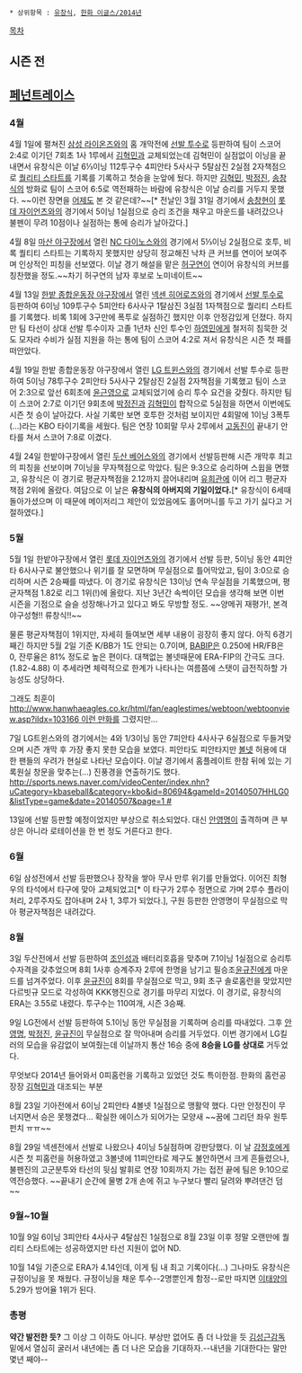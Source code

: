  * 상위항목 : [[유창식]], [[한화 이글스/2014년]]

[[목차]]
== 시즌 전 ==

== [[페넌트레이스]] ==
=== 4월 ===
4월 1일에 펼쳐진 [[삼성 라이온즈]]와의 홈 개막전에 [[선발 투수]]로 등판하여 팀이 스코어 2:4로 이기던 7회초 1사 1루에서 [[김혁민]]과 교체되었는데 김혁민이 실점없이 이닝을 끝내면서 유창식은 이날 6⅓이닝 112투구수 4피안타 5사사구 5탈삼진 2실점 2자책점으로 [[퀄리티 스타트]]를 기록를 기록하고 첫승을 눈앞에 뒀다. 하지만 [[김혁민]], [[박정진]], [[송창식(야구선수)|송창식]]의 방화로 팀이 스코어 6:5로 역전패하는 바람에 유창식은 이날 승리를 거두지 못했다. ~~이런 장면을 [[송창현|어제도]] 본 것 같은데?~~[* 전날인 3월 31일 경기에서 [[송창현]]이 [[롯데 자이언츠]]와의 경기에서 5이닝 1실점으로 승리 조건을 채우고 마운드를 내려갔으나 불펜이 무려 10점이나 실점하는 통에 승리가 날아갔다.]

4월 8일 [[마산 야구장]]에서 열린 [[NC 다이노스]]와의 경기에서 5⅓이닝 2실점으로 호투, 비록 퀄티티 스타트는 기록하지 못했지만 상당히 정교해진 낙차 큰 커브를 연이어 보여주며 인상적인 피칭을 선보였다. 이날 경기 해설을 맡은 [[허구연]]이 연이어 유창식의 커브를 칭찬했을 정도.~~차기 허구연의 남자 후보로 노미네이트~~

4월 13일 [[한밭 종합운동장 야구장]]에서 열린 [[넥센 히어로즈]]와의 경기에서 [[선발 투수]]로 등판하여 6이닝 109투구수 5피안타 6사사구 1탈삼진 3실점 1자책점으로 퀄리티 스타트를 기록했다. 비록 1회에 3구만에 폭투로 실점하긴 했지만 이후 안정감있게 던졌다. 하지만 팀 타선이 상대 선발 투수이자 고졸 1년차 신인 투수인 [[하영민]]에게 철저히 침묵한 것도 모자라 수비가 실점 지원을 하는 통에 팀이 스코어 4:2로 져서 유창식은 시즌 첫 패를 떠안았다.

4월 19일 한밭 종합운동장 야구장에서 열린 [[LG 트윈스]]와의 경기에서 선발 투수로 등판하여 5이닝 78투구수 2피안타 5사사구 2탈삼진 2실점 2자책점을 기록했고 팀이 스코어 2:3으로 앞선 6회초에 [[윤근영]]으로 교체되었기에 승리 투수 요건을 갖췄다. 하지만 팀이 스코어 2:7로 이기던 9회초에 [[박정진]]과 [[김혁민]]이 합작으로 5실점을 하면서 이번에도 시즌 첫 승이 날아갔다. 사실 기록만 보면 호투한 것처럼 보이지만 4회말에 1이닝 3폭투(...)라는 KBO 타이기록을 세웠다. 팀은 연장 10회말 무사 2루에서 [[고동진]]이 끝내기 안타를 쳐서 스코어 7:8로 이겼다.

4월 24일 한밭야구장에서 열린 [[두산 베어스]]와의 경기에서 선발등판해 시즌 개막후 최고의 피칭을 선보이며 7이닝을 무자책점으로 막았다. 팀은 9:3으로 승리하며 스윕을 면했고, 유창식은 이 경기로 평균자책점을 2.12까지 끌어내리며 [[유희관]]에 이어 리그 평균자책점 2위에 올랐다. 여담으로 이 날은 '''유창식의 아버지의 기일이었다.'''[* 유창식이 6세때 돌아가셨으며 이 때문에 메이저리그 제안이 있었음에도 홀어머니를 두고 가기 싫다고 거절하였다.]  

=== 5월 ===
5월 1일 한밭야구장에서 열린 [[롯데 자이언츠]]와의 경기에서 선발 등판, 5이닝 동안 4피안타 6사사구로 불안했으나 위기를 잘 모면하며 무실점으로 틀어막았고, 팀이 3:0으로 승리하며 시즌 2승째를 따냈다. 이 경기로 유창식은 13이닝 연속 무실점을 기록했으며, 평균자책점 1.82로 리그 1위(!)에 올랐다. 지난 3년간 속썩이던 모습을 생각해 보면 이번 시즌을 기점으로 슬슬 성장해나가고 있다고 봐도 무방할 정도. ~~양메귀 재평가!, 본격 야구성형!! 류창식!!~~

물론 평균자책점이 1위지만, 자세히 들여보면 세부 내용이 굉장히 좋지 않다. 아직 6경기째긴 하지만 5월 2일 기준 K/BB가 1도 안되는 0.7이며, [[BABIP]]은 0.250에 HR/FB은 0, 잔루율은 81% 정도로 높은 편이다. 대책없는 볼넷때문에 ERA-FIP의 간극도 크다.(1.82-4.88) 이 추세라면 체력적으로 한계가 나타나는 여름쯤에 스탯이 급전직하할 가능성도 상당하다.

그래도 최훈이 [[http://www.hanwhaeagles.co.kr/html/fan/eaglestimes/webtoon/webtoonview.asp?iIdx=103166 이런 만화]]를 그렸지만...

7일 LG트윈스와의 경기에서는 4와 1/3이닝 동안 7피안타 4사사구 6실점으로 두들겨맞으며 시즌 개막 후 가장 좋지 못한 모습을 보였다. 피안타도 피안타지만 [[볼넷]] 허용에 대한 팬들의 우려가 현실로 나타난 모습이다. 이날 경기에서 홈플레이트 한참 뒤에 있는 기록원실 창문을 맞추는(...) 진풍경을 연출하기도 했다. [[http://sports.news.naver.com/videoCenter/index.nhn?uCategory=kbaseball&category=kbo&id=80694&gameId=20140507HHLG0&listType=game&date=20140507&page=1 #]]

13일에 선발 등판할 예정이었지만 부상으로 취소되었다. 대신 [[안영명]]이 출격하며 큰 부상은 아니라 로테이션을 한 번 정도 거른다고 한다.
=== 6월 ===
6일 삼성전에서 선발 등판했으나 장작을 쌓아 무사 만루 위기를 만들었다. 이어진 최형우의 타석에서 타구에 맞아 교체되었고[* 이 타구가 2루수 정면으로 가며 2루수 플라이 처리, 2루주자도 잡아내며 2사 1, 3루가 되었다.], 구원 등판한 안영명이 무실점으로 막아 평균자책점은 내려갔다.

=== 8월 ===

3일 두산전에서 선발 등판하여 [[조인성]]과 배터리호흡을 맞추며 7.1이닝 1실점으로 승리투수자격을 갖추었으며 8회 1사후 승계주자 2루에 한명을 남기고 필승조[[윤규진]]에게 마운드를 넘겨주었다. 이후 [[윤규진]]이 8회를 무실점으로 막고, 9회 초구 솔로홈런을 맞았지만 다르빗규 모드로 각성하여 KKK행진으로 경기를 마무리 지었다. 
이 경기로, 유창식의 ERA는 3.55로 내렸다. 투구수는 110여개, 시즌 3승째.

9일 LG전에서 선발 등판하여 5.1이닝 동안 무실점을 기록하며 승리를 따내었다. 그후 [[안영명]], [[박정진]], [[윤규진]]이 무실점으로 잘 막아내며 승리를 거두었다. 이번 경기에서 LG킬러의 모습을 유감없이 보여줬는데 이날까지 통산 16승 중에 '''8승을 LG를 상대로''' 거두었다.

무엇보다 2014년 들어와서 0피홈런을 기록하고 있었던 것도 특이한점. 한화의 홈런공장장 [[김혁민]]과 대조되는 부분

8월 23일 기아전에서 6이닝 2피안타 4볼넷 1실점으로 맹활약 했다. 다만 안정진이 무너지면서 승은 못챙겼다... 확실한 에이스가 되어가는 모양새 ~~꿈에 그리던 좌우 원투펀치 ㅠㅠ~~

8월 29일 넥센전에서 선발로 나왔으나 4이닝 5실점하며 강판당했다. 이 날 [[강정호]]에게 시즌 첫 피홈런을 허용하였고 3볼넷에 11피안타로 제구도 불안하면서 크게 흔들렸으나, 불펜진의 고군분투와 타선의 뒷심 발휘로 연장 10회까지 가는 접전 끝에 팀은 9:10으로 역전승했다. ~~끝내기 순간에 물병 2개 손에 쥐고 누구보다 빨리 달려와 뿌려댄건 덤~~

=== 9월~10월 === 

10월 9일 6이닝 3피안타 4사사구 4탈삼진 1실점으로 8월 23일 이후 정말 오랜만에 퀄리티 스타트에는 성공하였지만 타선 지원이 없어 ND.

10월 14일 기준으로 ERA가 4.14인데, 이게 팀 내 최고 기록이다(...) 그나마도 유창식은 규정이닝을 못 채웠다. 규정이닝을 채운 투수--2명뿐인게 함정--로만 따지면 [[이태양(1990)|이태양]]의 5.29가 방어율 1위가 된다.

=== 총평 ===

'''약간 발전한 듯?''' 그 이상 그 이하도 아니다. 부상만 없어도 좀 더 나았을 듯
[[김성근]]감독 밑에서 열심히 굴러서 내년에는 좀 더 나은 모습을 기대하자.--내년을 기대한다는 말만 몇년 째야--
